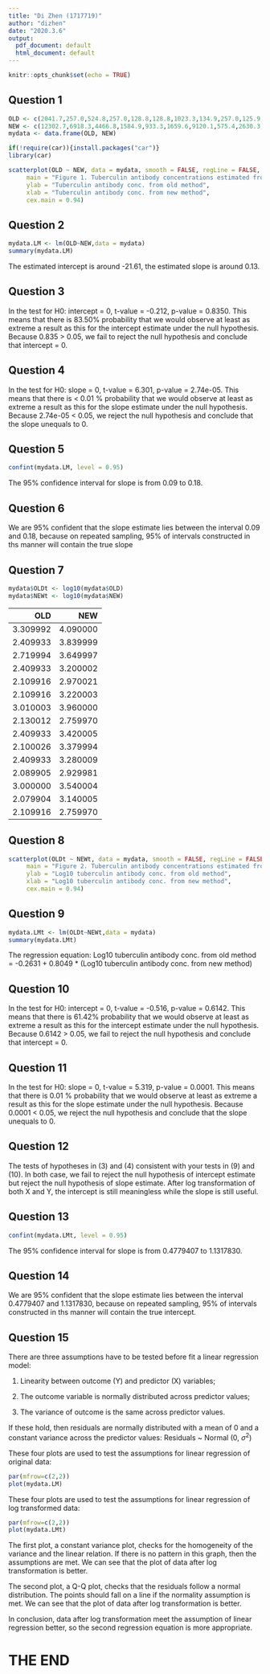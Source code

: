 ```yaml
---
title: "Di Zhen (1717719)"
author: "dizhen"
date: "2020.3.6"
output:
  pdf_document: default
  html_document: default
---
```


```r
knitr::opts_chunk$set(echo = TRUE)
```

## Question 1

```r
OLD <- c(2041.7,257.0,524.8,257.0,128.8,128.8,1023.3,134.9,257.0,125.9,257.0,123.0,1000.0,120.2,128.8)
NEW <- c(12302.7,6918.3,4466.8,1584.9,933.3,1659.6,9120.1,575.4,2630.3,2398.8,1905.5,851.1,3467.4,1380.4,575.4)
mydata <- data.frame(OLD, NEW)
```

```r
if(!require(car)){install.packages("car")}
library(car)

scatterplot(OLD ~ NEW, data = mydata, smooth = FALSE, regLine = FALSE,
     main = "Figure 1. Tuberculin antibody concentrations estimated from new and old laboratory methods",
     ylab = "Tuberculin antibody conc. from old method",
     xlab = "Tuberculin antibody conc. from new method",
     cex.main = 0.94)
```

## Question 2

```r
mydata.LM <- lm(OLD~NEW,data = mydata)
summary(mydata.LM)
```
The estimated intercept is around -21.61, the estimated slope is around 0.13.

## Question 3

In the test for H0: intercept = 0, t-value = -0.212, p-value = 0.8350. This means that there is 83.50% probability that we would observe at least as extreme a result as this for the intercept estimate under the null hypothesis. Because 0.835 > 0.05, we fail to reject the null hypothesis and conclude that intercept = 0.

## Question 4

In the test for H0: slope = 0, t-value = 6.301, p-value = 2.74e-05. This means that there is < 0.01 % probability that we would observe at least as extreme a result as this for the slope estimate under the null hypothesis. Because 2.74e-05 < 0.05, we reject the null hypothesis and conclude that the slope unequals to 0.

## Question 5

```r
confint(mydata.LM, level = 0.95)
```

The 95% confidence interval for slope is from 0.09 to 0.18.

## Question 6

We are 95% confident that the slope estimate lies between the interval 0.09 and 0.18, because on repeated sampling, 95% of intervals constructed in ths manner will contain the true slope 

## Question 7

```r
mydata$OLDt <- log10(mydata$OLD)
mydata$NEWt <- log10(mydata$NEW)
```


| OLD | NEW |
|--------------:|-------------:|
| 3.309992          | 4.090000        |
| 2.409933          | 3.839999        |
| 2.719994          | 3.649997        |
| 2.409933          | 3.200002        |
| 2.109916          | 2.970021        |
| 2.109916          | 3.220003        |
| 3.010003          | 3.960000        |
| 2.130012          | 2.759970        |
| 2.409933          | 3.420005        |
| 2.100026          | 3.379994        |
| 2.409933          | 3.280009        |
| 2.089905          | 2.929981        |
| 3.000000          | 3.540004        |
| 2.079904          | 3.140005        |
| 2.109916          | 2.759970        | 


## Question 8

```r
scatterplot(OLDt ~ NEWt, data = mydata, smooth = FALSE, regLine = FALSE,
     main = "Figure 2. Tuberculin antibody concentrations estimated from new and old laboratory methods",
     ylab = "Log10 tuberculin antibody conc. from old method",
     xlab = "Log10 tuberculin antibody conc. from new method",
     cex.main = 0.94)
```

## Question 9

```r
mydata.LMt <- lm(OLDt~NEWt,data = mydata)
summary(mydata.LMt)

```

The regression equation: 
Log10 tuberculin antibody conc. from old method = -0.2631 + 0.8049 * (Log10 tuberculin antibody conc. from new method) 

## Question 10

In the test for H0: intercept = 0, t-value = -0.516, p-value = 0.6142. This means that there is 61.42% probability that we would observe at least as extreme a result as this for the intercept estimate under the null hypothesis. Because 0.6142 > 0.05, we fail to reject the null hypothesis and conclude that intercept = 0.

## Question 11

In the test for H0: slope = 0, t-value = 5.319, p-value = 0.0001. This means that there is 0.01 % probability that we would observe at least as extreme a result as this for the slope estimate under the null hypothesis. Because 0.0001 < 0.05, we reject the null hypothesis and conclude that the slope unequals to 0.

## Question 12

The tests of hypotheses in (3) and (4) consistent with your tests in (9) and (10).
In both case, we fail to reject the null hypothesis of intercept estimate but reject the null hypothesis of slope estimate. After log transformation of both X and Y, the intercept is still meaningless while the slope is still useful.

## Question 13

```r
confint(mydata.LMt, level = 0.95)
```
The 95% confidence interval for slope is from 0.4779407 to 1.1317830.

## Question 14

We are 95% confident that the slope estimate lies between the interval 0.4779407 and 1.1317830, because on repeated sampling, 95% of intervals constructed in ths manner will contain the true intercept. 

## Question 15
There are three assumptions have to be tested before fit a linear regression model:

1.	Linearity between outcome (Y) and predictor (X) variables;

2.	The outcome variable is normally distributed across predictor values;

3.	The variance of outcome is the same across predictor values.

If these hold, then residuals are normally distributed with a mean of 0 and a constant variance across the predictor values: Residuals ~ Normal (0, $\sigma^2$)


These four plots are used to test the assumptions for linear regression of original data:

```r
par(mfrow=c(2,2)) 
plot(mydata.LM)
```

These four plots are used to test the assumptions for linear regression of log transformed data:


```r
par(mfrow=c(2,2)) 
plot(mydata.LMt)
```

The first plot, a constant variance plot, checks for the homogeneity of the variance and the linear relation. If there is no pattern in this graph, then the assumptions are met. We can see that the plot of data after log transformation is better.

The second plot, a Q-Q plot, checks that the residuals follow a normal distribution. The points should fall on a line if the normality assumption is met. We can see that the plot of data after log transformation is better.

In conclusion, data after log transformation meet the assumption of linear regression better, so the second regression equation is more appropriate.


# THE END